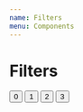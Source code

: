 ```yaml
---
name: Filters
menu: Components
---
```



# Filters

<Playground>
  <View height="150px">
    <Filters>
      <RangeSliderFilter
        name="slider"
        label="Range slider"
        range={[0, 1000]}
      />
      <ButtonGroupFilter
        name="buttons"
        label="Button group"
        range={[0, 1000]}
      >
        <Button value={0}>0</Button>
        <Button value={1}>1</Button>
        <Button value={2}>2</Button>
        <Button value={3}>3</Button>
      </ButtonGroupFilter>
    </Filters>
  </View>
</Playground>

